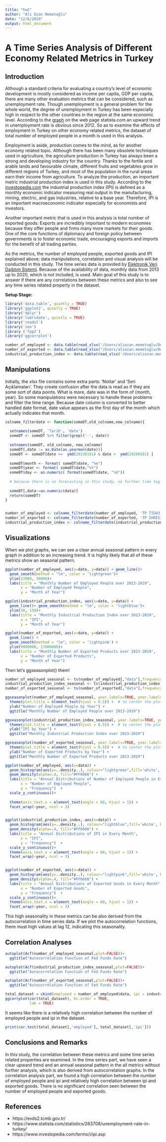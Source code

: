 ```yaml
---
title: "hw2"
author: "Ali Ozan Memetoğlu"
date: "12/6/2020"
output: html_document
---
```



# A Time Series Analysis of Different Economy Related Metrics in Turkey

## Introduction
  Although a standard criteria for evaluating a country's level of economic development is mostly considered as income per capita, GDP per capita, there are many other evaluation metrics that can be considered, such as unemployment rate. Though unemployment is a general problem for the whole world, the degree of unemployment in Turkey has been especially high in respect to the other countries in the region at the same economic level. According to the [graph](https://www.statista.com/statistics/263708/unemployment-rate-in-turkey/) on the web page statista.com an upward trend in unemployment rate is obvious since 2012. So as to examine the effects of employment in Turkey on other economy related metrics, the dataset of total number of employed people in a month is used in this analysis.  
  
  
  Employment is aside, production comes to the mind, as for another economy related topic. Although there has been many obsolete techniques used in agriculture, the agriculture production in Turkey has always been a strong and developing industry for the country. Thanks to the fertile and arable lands and favourable climate, different fruits and vegetables grow in different regions of Turkey, and most of the population in the rural areas earn their income from agriculture. To analyze the production, an important metric industrial production index is used in this study. According to the [investopedia.com](https://www.investopedia.com/terms/i/ipi.asp) the industrial production index (IPI) is defined as a monthly economic indicator measuring real output in the manufacturing, mining, electric, and gas industries, relative to a base year. Therefore, IPI is an important macroeconomic indicator especially for economists and investors.
  
  
  Another important metric that is used in this analysis is total number of exported goods. Exports are incredibly important to modern economies because they offer people and firms many more markets for their goods. One of the core functions of diplomacy and foreign policy between governments is to foster economic trade, encouraging exports and imports for the benefit of all trading parties. 
  
  
  As the metrics, the number of employed people, exported goods and IPI explained above; data manipulations, correlation and visual analysis will be conducted in this study. The time series data is provided by [Elektronik Veri Dağıtım Sistemi](https://evds2.tcmb.gov.tr/index.php?/evds/serieMarket). Because of the availability of data, monthly data from 2013 up to 2020, which is not included, is used. Main goal of this study is to answer if there are any correlations between these metrics and also to see any time series related property in the dataset.
  
  
  
**Setup Stage:**

```r

library('data.table', quietly = TRUE)
library('ggplot2', quietly = TRUE)
library('dplyr')
library('lubridate', quietly = TRUE)
library('readxl')
library('zoo')
library ('fpp2')
library('ggcorrplot')

number_of_employed <- data.table(read_xlsx('/Users/aliozan.memetoglu/Downloads/İstihdam edilenler.xlsx'))[,c('Tarih', 'TP TIG03')]
number_of_exported <- data.table(read_xlsx("/Users/aliozan.memetoglu/Downloads/Genel ticaret sistemine göre dış ticaret ekonomik faaliyetlere göre ihracat.xlsx"))[,c('Tarih','TP IHRISICREV4 TT')]
industrial_production_index <- data.table(read_xlsx('/Users/aliozan.memetoglu/Downloads/Sanayi Üretim Endeksi.xlsx' ))[,c('Tarih', 'TP SANAYREV4 Y1')]


```
  
## Manipulations
  Initially, the xlsx file contains some extra parts: 'Notlar' and 'Seri Açıklamaları'. They create confusion after the data is read as if they are some sort of data points. What is more, date was in the form of (month, year). So some manipulations were necessary to handle these problems and filter the time range. Because date column is converted to better handled date format, date value appears as the first day of the month which actually indicates that month.
  
  
```r

colname_filterdate <- function(someDT,old_colname,new_colname){
  
  setnames(someDT, 'Tarih', 'date')
  someDT <- someDT %>% filter(grepl('-', date))
  
  setnames(someDT, old_colname, new_colname)
  someDT[,date := as.Date(as.yearmon(date))]
  someDT <- someDT[date >=  ymd(20130101) & date <  ymd(20200101) ]
  
  someDT$month <- format( someDT$date, "%m")
  someDT$year <- format( someDT$date,"%Y")
  someDT$day <- as.numeric( format(someDT$date, "%d"))
  
  # because there is no forecasting in this study, no further time tag extraction is applied
  
  someDT[,data:=as.numeric(data)]
  return(someDT)
}


number_of_employed <- colname_filterdate(number_of_employed, 'TP TIG03', 'data')
number_of_exported <- colname_filterdate(number_of_exported, 'TP IHRISICREV4 TT', 'data')
industrial_production_index <- colname_filterdate(industrial_production_index, 'TP SANAYREV4 Y1', 'data')

```  

## Visualizations

When we plot graphs, we can see a clear annual seasonal pattern in every graph in addition to an increasing trend. It is highly likely that all of these metrics show an seasonal pattern.

```r

ggplot(number_of_employed, aes(x=date, y=data)) + geom_line()+
  geom_smooth(method = "lm", color = 'lightgreen')+
  ylim(23000, 30000)+
  labs(title = "Monthly Number of Employed People over 2013-2019", 
       x = "Number of Employed People",
       y = "Month of Year") 

ggplot(industrial_production_index, aes(x=date, y=data)) +
  geom_line()+ geom_smooth(method = "lm", color = 'lightblue')+
  ylim(50, 150)+
  labs(title = "Monthly Industrial Production Index over 2013-2019", 
       x = "IPI",
       y = "Month of Year") 

ggplot(number_of_exported, aes(x=date, y=data)) + 
  geom_line() +
  geom_smooth(method = "lm", color = 'lightpink') +
  ylim(9900000, 17000000)+
  labs(title = "Monthly Number of Exported Products over 2013-2019", 
       x = "Number of Exported Products",
       y = "Month of Year") 

```  

Then let's ggseasonplot() them!

```r

number_of_employed_seasonal <- ts(number_of_employed[,"data"],frequency=12, start=c(2013,1))
industrial_production_index_seasonal <- ts(industrial_production_index[,"data"],frequency=12, start=c(2013,1))
number_of_exported_seasonal <- ts(number_of_exported[,"data"],frequency=12, start=c(2013,1))

ggseasonplot(number_of_employed_seasonal, year.labels=TRUE, year.labels.left=TRUE) +
  theme(plot.title = element_text(hjust = 0.5)) +  # to center the plot title
  ylab("Number of Employed People by Year") +
  ggtitle("Monthly Number of Employed People over 2013-2019")

ggseasonplot(industrial_production_index_seasonal, year.labels=TRUE, year.labels.left=TRUE) +
  theme(plot.title = element_text(hjust = 0.5)) +  # to center the plot title
  ylab("IPI by Year") +
  ggtitle("Monthly Industrial Production Index over 2013-2019")

ggseasonplot(number_of_exported_seasonal, year.labels=TRUE, year.labels.left=TRUE) +
  theme(plot.title = element_text(hjust = 0.5)) +  # to center the plot title
  ylab("Number of Exported Products by Year") +
  ggtitle("Monthly Number of Exported Products over 2013-2019")

```  

```r

ggplot(number_of_employed, aes(x=data)) +
  geom_histogram(aes(y=..density..), colour="lightgreen",fill='white', bins = 50)+ 
  geom_density(alpha=.4, fill="#FF6666") +
  labs(title = "Annual Distributions of Number of Employed People in Every Month", 
       x = "Number of Employed People",
       y = "Frequency")  +
  scale_y_continuous()+
  
  theme(axis.text.x = element_text(angle = 60, hjust = 1)) +
  facet_wrap(~year, ncol = 3)


ggplot(industrial_production_index, aes(x=data)) +
  geom_histogram(aes(y=..density..), colour="lightblue",fill='white', bins = 50)+ 
  geom_density(alpha=.4, fill="#FF6666") +
  labs(title = "Annual Distributions of IPI in Every Month", 
       x = "IPI",
       y = "Frequency")  +
  scale_y_continuous()+
  theme(axis.text.x = element_text(angle = 60, hjust = 1)) +
  facet_wrap(~year, ncol = 3)


ggplot(number_of_exported, aes(x=data)) +
  geom_histogram(aes(y=..density..), colour="lightpink",fill='white', bins = 50)+ 
  geom_density(alpha=.4, fill="#FF6666") +
  labs(title = "Annual Distributions of Exported Goods in Every Month", 
       x = "Number of Exported Goods",
       y = "Frequency")  +
  scale_y_continuous()+
  theme(axis.text.x = element_text(angle = 60, hjust = 1)) +
  facet_wrap(~year, ncol = 3)

```  


This high seasonality in these metrics can be also derived from the autocorrelation in time series data. If we plot the autocorrelation functions, there must high values at lag 12, indicating this seasonality.

## Correlation Analyses

```r

autoplot(Acf(number_of_employed_seasonal,plot=FALSE))+
  ggtitle("Autocorrelation Function of Fed Funds Rate")

autoplot(Acf(industrial_production_index_seasonal,plot=FALSE))+
  ggtitle("Autocorrelation Function of Fed Funds Rate")

autoplot(Acf(number_of_exported_seasonal,plot=FALSE))+
  ggtitle("Autocorrelation Function of Fed Funds Rate")

```  



```r

total_dataset = cbind(employed = number_of_employed$data, ipi = industrial_production_index$data,exported =number_of_exported$data)
ggcorrplot(cor(total_dataset), hc.order = TRUE,
           lab = TRUE)
```  

It seems like there is a relatively high correlation between the number of employed people and ipi in the dataset. 

```r

print(cor.test(total_dataset[,'employed'], total_dataset[,'ipi']))

```  

## Conclusions and Remarks

In this study, the correlation between these metrics and some time series related properties are examined. In the time series part, we have seen a clear upward trend and an annual seasonal pattern in the all metrics without further analysis, which is also derived from autocorrelation graphs. In the correlation analysis part, we found a high correlation between the number of employed people and ipi and relatively high correlation between ipi and exported goods. There is no significant correlation seen between the number of employed people and exported goods.


##  References
- https://evds2.tcmb.gov.tr/
- https://www.statista.com/statistics/263708/unemployment-rate-in-turkey/
- https://www.investopedia.com/terms/i/ipi.asp


